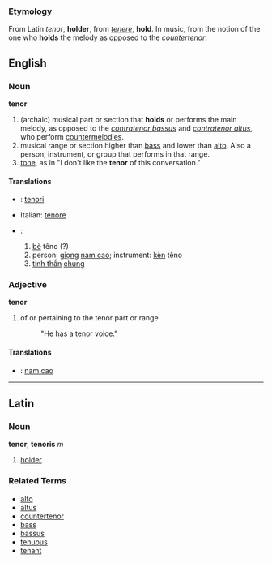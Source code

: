 ===Etymology===
From Latin ''tenor'', '''holder''', from ''[[tenere]]'', '''hold'''.  In music, from the notion of the one who '''holds''' the melody as opposed to the ''[[countertenor]]''.

==English==

===Noun===
'''tenor'''

# (archaic) musical part or section that '''holds''' or performs the main melody, as opposed to the ''[[contratenor bassus]]'' and ''[[contratenor altus]]'', who perform [[countermelodies]].
# musical range or section higher than [[bass]] and lower than [[alto]].  Also a person, instrument, or group that performs in that range.
# [[tone]], as in "I don't like the '''tenor''' of this conversation."

====Translations====
*{{msg:fi}}: [[tenori]]
*Italian:  [[tenore]]
*{{msg:vi}}:
*#[[bè]] têno (?)
*#person: [[giọng]] [[nam cao]]; instrument: [[kèn]] têno
*#[[tinh thần]] [[chung]]

===Adjective===
'''tenor'''

# of or pertaining to the tenor part or range
#: "He has a tenor voice."

====Translations====
*{{msg:vi}}: [[nam cao]]

----
==Latin==
===Noun===
'''tenor''', '''tenoris''' ''m''

# [[holder]]

===Related Terms===
*[[alto]]
*[[altus]]
*[[countertenor]]
*[[bass]]
*[[bassus]]
*[[tenuous]]
*[[tenant]]